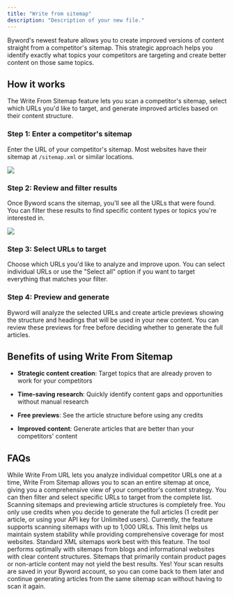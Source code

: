 ```yaml
---
title: "Write from sitemap"
description: "Description of your new file."
---
```


Byword's newest feature allows you to create improved versions of content straight from a competitor's sitemap. This strategic approach helps you identify exactly what topics your competitors are targeting and create better content on those same topics.

## How it works

The Write From Sitemap feature lets you scan a competitor's sitemap, select which URLs you'd like to target, and generate improved articles based on their content structure.

### Step 1: Enter a competitor's sitemap

Enter the URL of your competitor's sitemap. Most websites have their sitemap at `/sitemap.xml` or similar locations.

![](/images/Screenshot2025-03-12at08.53.46.png)

### Step 2: Review and filter results

Once Byword scans the sitemap, you'll see all the URLs that were found. You can filter these results to find specific content types or topics you're interested in.

![](/images/Screenshot2025-03-12at08.54.28.png)

### Step 3: Select URLs to target

Choose which URLs you'd like to analyze and improve upon. You can select individual URLs or use the "Select all" option if you want to target everything that matches your filter.

### Step 4: Preview and generate

Byword will analyze the selected URLs and create article previews showing the structure and headings that will be used in your new content. You can review these previews for free before deciding whether to generate the full articles.

## Benefits of using Write From Sitemap

* **Strategic content creation**: Target topics that are already proven to work for your competitors

* **Time-saving research**: Quickly identify content gaps and opportunities without manual research

* **Free previews**: See the article structure before using any credits

* **Improved content**: Generate articles that are better than your competitors' content

## FAQs

<Accordion title="How does this differ from Write From URL?">
  While Write From URL lets you analyze individual competitor URLs one at a time, Write From Sitemap allows you to scan an entire sitemap at once, giving you a comprehensive view of your competitor's content strategy. You can then filter and select specific URLs to target from the complete list.
</Accordion>

<Accordion title="Does this cost anything to use?">
  Scanning sitemaps and previewing article structures is completely free. You only use credits when you decide to generate the full articles (1 credit per article, or using your API key for Unlimited users).
</Accordion>

<Accordion title="Are there limits to how many URLs I can scan?">
  Currently, the feature supports scanning sitemaps with up to 1,000 URLs. This limit helps us maintain system stability while providing comprehensive coverage for most websites.
</Accordion>

<Accordion title="What types of sitemaps work best?">
  Standard XML sitemaps work best with this feature. The tool performs optimally with sitemaps from blogs and informational websites with clear content structures. Sitemaps that primarily contain product pages or non-article content may not yield the best results.
</Accordion>

<Accordion title="Can I save my scan results for later?">
  Yes! Your scan results are saved in your Byword account, so you can come back to them later and continue generating articles from the same sitemap scan without having to scan it again.
</Accordion>